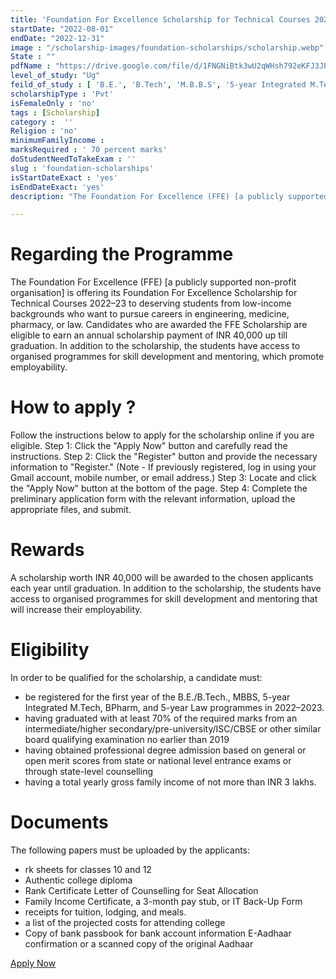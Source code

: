 ```yaml
---
title: 'Foundation For Excellence Scholarship for Technical Courses 2022-23'
startDate: "2022-08-01"
endDate: "2022-12-31"
image : "/scholarship-images/foundation-scholarships/scholarship.webp"
State : ""
pdfName : "https://drive.google.com/file/d/1FNGNiBtk3wU2qWHsh792eKFJ3JPx5--Q/preview"
level_of_study: "Ug"
feild_of_study : [ 'B.E.', 'B.Tech', 'M.B.B.S', '5-year Integrated M.Tech', 'B.Pharm.' , 'Law']
scholarshipType : 'Pvt'
isFemaleOnly : 'no'
tags : [Scholarship]
category :  ''
Religion : 'no'
minimumFamilyIncome :
marksRequired : ' 70 percent marks'
doStudentNeedToTakeExam : ''
slug : 'foundation-scholarships'
isStartDateExact : 'yes'
isEndDateExact: 'yes'
description: "The Foundation For Excellence (FFE) [a publicly supported non-profit organisation] is offering its Foundation For Excellence Scholarship for Technical Courses 2022–23 to deserving students."

---
```


# Regarding the Programme

The Foundation For Excellence (FFE) [a publicly supported non-profit organisation] is offering its Foundation For Excellence Scholarship for Technical Courses 2022–23 to deserving 
students from low-income backgrounds who want to pursue careers in engineering, medicine, pharmacy, or law. Candidates who are awarded the FFE Scholarship are eligible to earn an 
annual scholarship payment of INR 40,000 up till graduation. In addition to the scholarship, the students have access to organised programmes for skill development and mentoring, which promote employability.


# How to apply ?

Follow the instructions below to apply for the scholarship online if you are eligible.
Step 1: Click the "Apply Now" button and carefully read the instructions.
Step 2: Click the "Register" button and provide the necessary information to "Register." (Note - If previously registered, log in using your Gmail account, mobile number, or email address.)
Step 3: Locate and click the "Apply Now" button at the bottom of the page.
Step 4: Complete the preliminary application form with the relevant information, upload the appropriate files, and submit.


# Rewards
A scholarship worth INR 40,000 will be awarded to the chosen applicants each year until graduation.
In addition to the scholarship, the students have access to organised programmes for skill development and mentoring that will increase their employability.


# Eligibility

In order to be qualified for the scholarship, a candidate must:

- be registered for the first year of the B.E./B.Tech., MBBS, 5-year Integrated M.Tech, BPharm, and 5-year Law programmes in 2022–2023.
- having graduated with at least 70% of the required marks from an intermediate/higher secondary/pre-university/ISC/CBSE or other similar board qualifying examination no earlier than 2019
- having obtained professional degree admission based on general or open merit scores from state or national level entrance exams or through state-level counselling
- having a total yearly gross family income of not more than INR 3 lakhs. 


# Documents
The following papers must be uploaded by the applicants:

-  rk sheets for classes 10 and 12
-  Authentic college diploma
-  Rank Certificate Letter of Counselling for Seat Allocation
-  Family Income Certificate, a 3-month pay stub, or IT Back-Up Form
-  receipts for tuition, lodging, and meals.
-  a list of the projected costs for attending college
-  Copy of bank passbook for bank account information E-Aadhaar confirmation or a scanned copy of the original Aadhaar


[Apply Now](https://ffe.org/scholarships/)
